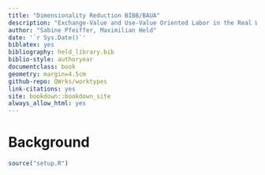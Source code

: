 ```yaml
--- 
title: "Dimensionality Reduction BIBB/BAUA"
description: "Exchange-Value and Use-Value Oriented Labor in the Real World"
author: "Sabine Pfeiffer, Maximilian Held"
date: '`r Sys.Date()`'
biblatex: yes
bibliography: held_library.bib
biblio-style: authoryear
documentclass: book
geometry: margin=4.5cm
github-repo: QWrks/worktypes
link-citations: yes
site: bookdown::bookdown_site
always_allow_html: yes
---
```

  
# Background

```r
source("setup.R")
```
